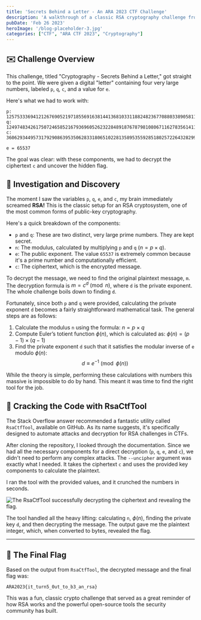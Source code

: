 ```yaml
---
title: 'Secrets Behind a Letter - An ARA 2023 CTF Challenge'
description: 'A walkthrough of a classic RSA cryptography challenge from ARA 2023, where we use the given p, q, e, and c parameters and a powerful tool to decrypt the secret message.'
pubDate: 'Feb 26 2023'
heroImage: '/blog-placeholder-3.jpg'
categories: ["CTF", "ARA CTF 2023", "Cryptography"]
---
```


## ✉️  Challenge Overview

This challenge, titled "Cryptography - Secrets Behind a Letter," got straight to the point. We were given a digital "letter" containing four very large numbers, labeled `p`, `q`, `c`, and a value for `e`.

Here's what we had to work with:

```
p: 12575333694121267690521971855691638144136810331188248236770880338905811883485064104865649834927819725617695554472100341361896162022311653301532810101344273 
q: 12497483426175072465852167936960526232284891876787981080671162783561411521675809112204573617358389742732546293502709585129205885726078492417109867512398747 
c: 36062934495731792908639535062833180651022813589535592851802572264328299027406413927346852454217627793315144892942026886980823622240157405717499787959943040540734122142838898482767541272677837091303824669912963572714656139422011853028133556111405072526509839846701570133437746102727644982344712571844332280218

e = 65537
```

The goal was clear: with these components, we had to decrypt the ciphertext `c` and uncover the hidden flag.

## 🧠 Investigation and Discovery

The moment I saw the variables `p`, `q`, `e`, and `c`, my brain immediately screamed **RSA!** This is the classic setup for an RSA cryptosystem, one of the most common forms of public-key cryptography.

Here's a quick breakdown of the components:

* `p` and `q`: These are two distinct, very large prime numbers. They are kept secret.
* `n`: The modulus, calculated by multiplying `p` and `q` ($n = p \times q$).
* `e`: The public exponent. The value `65537` is extremely common because it's a prime number and computationally efficient.
* `c`: The ciphertext, which is the encrypted message.

To decrypt the message, we need to find the original plaintext message, `m`. The decryption formula is $m = c^d \pmod{n}$, where `d` is the private exponent. The whole challenge boils down to finding `d`.

Fortunately, since both `p` and `q` were provided, calculating the private exponent `d` becomes a fairly straightforward mathematical task. The general steps are as follows:

1.  Calculate the modulus `n` using the formula: $n = p \times q$
2.  Compute Euler’s totient function $\phi(n)$, which is calculated as: $\phi(n) = (p - 1) \times (q - 1)$
3.  Find the private exponent `d` such that it satisfies the modular inverse of `e` modulo $\phi(n)$:
    $$
    d \equiv e^{-1} \pmod{\phi(n)}
    $$

While the theory is simple, performing these calculations with numbers this massive is impossible to do by hand. This meant it was time to find the right tool for the job.

## 🔧 Cracking the Code with RsaCtfTool

The Stack Overflow answer recommended a fantastic utility called `RsaCtfTool`, available on GitHub. As its name suggests, it's specifically designed to automate attacks and decryption for RSA challenges in CTFs.

After cloning the repository, I looked through the documentation. Since we had all the necessary components for a direct decryption (`p`, `q`, `e`, and `c`), we didn't need to perform any complex attacks. The `--uncipher` argument was exactly what I needed. It takes the ciphertext `c` and uses the provided key components to calculate the plaintext.

I ran the tool with the provided values, and it crunched the numbers in seconds.

![The RsaCtfTool successfully decrypting the ciphertext and revealing the flag.](/sbal/crypto-secret.png)

The tool handled all the heavy lifting: calculating `n`, $\phi(n)$, finding the private key `d`, and then decrypting the message. The output gave me the plaintext integer, which, when converted to bytes, revealed the flag.

---

## 🚩 The Final Flag

Based on the output from `RsaCtfTool`, the decrypted message and the final flag was:

```
ARA2023{it_turn5_0ut_to_b3_an_rsa}
```

This was a fun, classic crypto challenge that served as a great reminder of how RSA works and the powerful open-source tools the security community has built.
